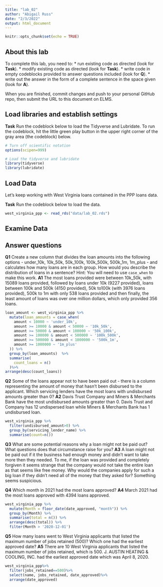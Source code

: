 ```yaml
---
title: "lab_02"
author: "Abigail Russ"
date: "2/3/2022"
output: html_document
---
```


```r
knitr::opts_chunk$set(echo = TRUE)
```

## About this lab

To complete this lab, you need to:
* run existing code as directed (look for **Task**).
* modify existing code as directed (look for **Task**).
* write code in empty codeblocks provided to answer questions included (look for **Q**).
* write out the answer in the form of a complete sentence in the space given (look for **A**).

When you are finished, commit changes and push to your personal GitHub repo, then submit the URL to this document on ELMS.

## Load libraries and establish settings

**Task** Run the codeblock below to load the Tidyverse and Lubridate. To run the codeblock, hit the little green play button in the upper right corner of the gray area (the codeblock) below.

```r
# Turn off scientific notation
options(scipen=999)

# Load the tidyverse and lubridate
library(tidyverse)
library(lubridate)
```

## Load Data

Let's keep working with West Virginia loans contained in the PPP loans data.  

**Task** Run the codeblock below to load the data.

```r
west_virginia_ppp <- read_rds("data/lab_02.rds")
```

## Examine Data

## Answer questions

**Q1** Create a new column that divides the loan amounts into the following options - under_10k, 10k_50k, 50k_100k, 100k_500k, 500k_1m, 1m_plus - and calculates how many loans are in each group. How would you describe the distribution of loans in a sentence?
Hint: You will need to use `case_when` to make this work.
**A1** The most loans provided were between 10k_50k, with 15089	loans provided, followed by loans under 10k	(9227 provided), loans between 100k and 500k (4150 provided), 50k to100k	(with 3976 loans provided), 500k to 1m with only 538 loans provided and then finally, the least amount of loans was over one million dollars, which only provided 356 loans. 
```r
loan_amount <- west_virginia_ppp %>% 
  mutate(loan_amounts = case_when(
    amount < 10000 ~ 'under_10k',
    amount >= 10000 & amount < 50000 ~ '10k_50k',
    amount >= 50000 & amount < 100000 ~ '50k_100k',
    amount >= 100000 & amount < 500000 ~ '100k_500k',
    amount >= 500000 & amount < 1000000 ~ '500k_1m',
    amount >= 1000000 ~ '1m_plus'
  )) %>% 
  group_by(loan_amounts)  %>%
  summarise(
    count_loans = n()
  )%>% 
arrange(desc(count_loans))

```

**Q2** Some of the loans appear not to have been paid out - there is a column representing the amount of money that hasn't been disbursed to the applicant. Which servicing lenders have the most loans with undisbursed amounts greater than 0?
**A2** Davis Trust Company and Miners & Merchants Bank have the most undisbursed amounts greater than 0. Davis Trust and Company has 12 undispersed loan while Miners & Merchants Bank has 1 undisbursed loan.

```r
west_virginia_ppp %>%
  filter(undisbursed_amount>0) %>%
  group_by(servicing_lender_name) %>%
  summarise(count=n())

```

**Q3** What are some potential reasons why a loan might not be paid out? What questions does that circumstance raise for you?
**A3** A loan might not be paid out if it the business had enough money and didn't want to take more then they needed. To me, if the loan was provided and completely forgiven it seems strange that the company would not take the entire loan as that seems like free money. Why would the companies apply for such a big loan if they didn't need all of the money that they asked for? Something seems suspicious. 


**Q4** Which month in 2021 had the most loans approved?
**A4** March 2021 had the most loans approved with 4394 loans approved. 

```r
west_virginia_ppp %>% 
  mutate(Month = floor_date(date_approved, "month")) %>%
  group_by(Month) %>%
  summarise(total = n()) %>%
  arrange(desc(total)) %>%
  filter(Month > '2020-12-01')

```

**Q5** How many loans went to West Virginia applicants that listed the maximum number of jobs retained (500)? Which one had the earliest approved date?
**A5** There are 10 West Virginia applicants that listed the maximum number of jobs retained, which is 500. J. AUSTIN HEATING & COOLING, INC. had the earliest approved date which was April 8, 2020.

```r
west_virginia_ppp%>%
  filter(jobs_retained==500)%>%
  select(name, jobs_retained, date_approved)%>%
  arrange(date_approved)


```

